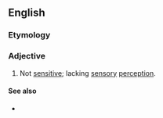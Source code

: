 ==English==

===Etymology===
{{prefix|en|non|sensitive}}

===Adjective===
{{en-adj|-}}

# Not [[sensitive]]; lacking [[sensory]] [[perception]].

====See also====
* {{l|en|insensitive}}